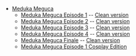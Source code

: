 *[[Meduka Meguca|Meduka Meguca]]
**[http://archive.foolz.us/a/thread/45652095 Meduka Meguca Episode 1] -- [[:File:Meduka 1 cleaned.jpg|Clean version]]
**[http://archive.foolz.us/a/thread/45821991 Meduka Meguca Episode 2] -- [[:File:Meduka 2 cleaned.png|Clean version]]
**[http://archive.foolz.us/a/thread/46378774 Meduka Meguca Episode 3] -- [[:File:Meduka meguca epiode3.png|Clean version]]
**[http://archive.foolz.us/a/thread/46919632 Meduka Meguca Episode 4] -- [[:File:Meduka 4 cleaned.png|Clean version]]
**[http://archive.foolz.us/a/thread/48542254 Meduka Meguca Finale] -- [[:File:Meduka_5_cleaned.jpg|Clean version]]
**[[:File:Meduka cosplay cleaned.jpg|Meduka Meguca Episode 1 Cosplay Edition]]